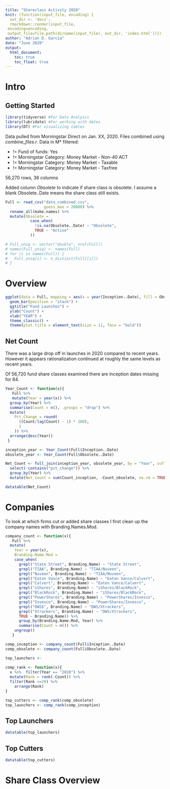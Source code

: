 ```yaml
---
title: "Shareclass Activity 2020"
knit: (function(input_file, encoding) {
  out_dir <- 'docs';
  rmarkdown::render(input_file,
 encoding=encoding,
 output_file=file.path(dirname(input_file), out_dir, 'index.html'))})
author: "Adrian D. Garcia"
date: "June 2020"
output:
  html_document:
    toc: true
    toc_float: true
---
```


# Intro

## Getting Started

```r

library(tidyverse) #For Data Analysis
library(lubridate) #For working with dates
library(DT) #For visualizing tables

```

Data pulled from Morningstar Direct on Jan. XX, 2020. Files combined using _combine_files.r_. 
Data in M* filtered:

* != Fund of funds: Yes
* != Morningstar Category: Money Market - Non-40 ACT
* != Morningstar Category: Money Market - Taxable
* != Morningstar Category: Money Market - Taxfree

56,270 rows, 36 columns

Added column _Obsolete_ to indicate if share class is obsolete. I assume a blank Obsolete..Date means the share class still exists.

```r

Full <- read_csv("data_combined.csv",
                 guess_max = 20000) %>% 
  rename_all(make.names) %>% 
  mutate(Obsolete =
           case_when(
             !is.na(Obsolete..Date) ~ "Obsolete",
             TRUE ~ "Active"
           ))

# Full_uniq <- vector("double", ncol(Full))
# names(Full_uniq) <- names(Full)
# for (i in names(Full)) {
#   Full_uniq[i] <- n_distinct(Full[[i]])
# }

```

# Overview

```r

ggplot(data = Full, mapping = aes(x = year(Inception..Date), fill = Obsolete)) +
  geom_bar(position = "stack") +
  ggtitle("Fund Launches") +
  ylab("Count") +
  xlab("YEAR") +
  theme_classic() +
  theme(plot.title = element_text(size = 11, face = "bold"))

```

## Net Count

There was a large drop off in launches in 2020 compared to recent years. However it appears rationalization continued at roughly the same levels as recent years.

Of 56,720 fund share classes examined there are inception dates missing for 84.

```r

Year_Count <- function(x){
   Full %>% 
   mutate(Year = year(x)) %>% 
  group_by(Year) %>% 
  summarise(Count = n(), .groups = "drop") %>% 
  mutate(
    Pct_Change = round(
      ((Count/lag(Count) - 1) * 100),
      1
    )) %>% 
  arrange(desc(Year))
 }

inception_year <- Year_Count(Full$Inception..Date)
obsolete_year <- Year_Count(Full$Obsolete..Date)

Net_Count <- full_join(inception_year, obsolete_year, by = "Year", suffix = c("_inception", "_obsolete")) %>% 
  select(-contains("pct_change")) %>% 
  group_by(Year) %>% 
  mutate(Net_Count = sum(Count_inception, -Count_obsolete, na.rm = TRUE))

datatable(Net_Count)

```

# Companies

To look at which firms cut or added share classes I first clean up the company names with Branding.Names.Mod. 

```r

company_count <- function(x){
   Full %>% 
  mutate(
    Year = year(x),
    Branding.Name.Mod =
    case_when(
      grepl("State Street", Branding.Name) ~ "State Street",
      grepl("TIAA", Branding.Name) ~ "TIAA/Nuveen",
      grepl("Nuveen", Branding.Name) ~ "TIAA/Nuveen",
      grepl("Eaton Vance", Branding.Name) ~ "Eaton Vance/Calvert",
      grepl("Calvert", Branding.Name) ~ "Eaton Vance/Calvert",
      grepl("iShares", Branding.Name) ~ "iShares/BlackRock",
      grepl("BlackRock", Branding.Name) ~ "iShares/BlackRock",
      grepl("PowerShares", Branding.Name) ~ "PowerShares/Invesco",
      grepl("Invesco", Branding.Name) ~ "PowerShares/Invesco",
      grepl("DWS$", Branding.Name) ~ "DWS/Xtrackers",
      grepl("Xtrackers", Branding.Name) ~ "DWS/Xtrackers",
      TRUE ~ Branding.Name)) %>% 
      group_by(Branding.Name.Mod, Year) %>% 
      summarise(Count = n()) %>% 
    ungroup()
   }

comp_inception <- company_count(Full$Inception..Date)
comp_obsolete <- company_count(Full$Obsolete..Date)

top_launchers <-
  
comp_rank <- function(x){
  x %>%  filter(Year == "2020") %>% 
  mutate(Rank = rank(-Count)) %>% 
  filter(Rank <=20) %>% 
    arrange(Rank)
}

top_cutters <- comp_rank(comp_obsolete)
top_launchers <- comp_rank(comp_inception)

```

## Top Launchers

```r

datatable(top_launchers)

```

## Top Cutters

```r

datatable(top_cutters)

```


# Share Class Overview






